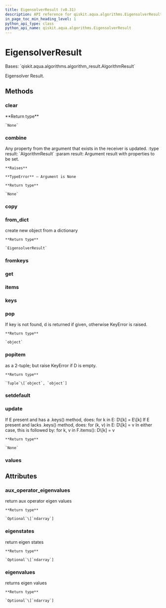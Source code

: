 ```yaml
---
title: EigensolverResult (v0.31)
description: API reference for qiskit.aqua.algorithms.EigensolverResult in qiskit v0.31
in_page_toc_min_heading_level: 1
python_api_type: class
python_api_name: qiskit.aqua.algorithms.EigensolverResult
---
```


# EigensolverResult

<Class id="qiskit.aqua.algorithms.EigensolverResult" isDedicatedPage={true} github="https://github.com/qiskit-community/qiskit-aqua/tree/stable/0.9/qiskit/aqua/algorithms/eigen_solvers/eigen_solver.py" signature="EigensolverResult(a_dict=None)" modifiers="class">
  Bases: `qiskit.aqua.algorithms.algorithm_result.AlgorithmResult`

  Eigensolver Result.

  ## Methods

  <span id="qiskit-aqua-algorithms-eigensolverresult-clear" />

  ### clear

  <Function id="qiskit.aqua.algorithms.EigensolverResult.clear" signature="EigensolverResult.clear()">
    **Return type**

    `None`
  </Function>

  <span id="qiskit-aqua-algorithms-eigensolverresult-combine" />

  ### combine

  <Function id="qiskit.aqua.algorithms.EigensolverResult.combine" signature="EigensolverResult.combine(result)">
    Any property from the argument that exists in the receiver is updated. :type result: `AlgorithmResult` :param result: Argument result with properties to be set.

    **Raises**

    **TypeError** – Argument is None

    **Return type**

    `None`
  </Function>

  <span id="qiskit-aqua-algorithms-eigensolverresult-copy" />

  ### copy

  <Function id="qiskit.aqua.algorithms.EigensolverResult.copy" signature="EigensolverResult.copy()" />

  <span id="qiskit-aqua-algorithms-eigensolverresult-from-dict" />

  ### from\_dict

  <Function id="qiskit.aqua.algorithms.EigensolverResult.from_dict" signature="EigensolverResult.from_dict(a_dict)" modifiers="static">
    create new object from a dictionary

    **Return type**

    `EigensolverResult`
  </Function>

  <span id="qiskit-aqua-algorithms-eigensolverresult-fromkeys" />

  ### fromkeys

  <Function id="qiskit.aqua.algorithms.EigensolverResult.fromkeys" signature="EigensolverResult.fromkeys(iterable, value=None)" modifiers="classmethod" />

  <span id="qiskit-aqua-algorithms-eigensolverresult-get" />

  ### get

  <Function id="qiskit.aqua.algorithms.EigensolverResult.get" signature="EigensolverResult.get(k[, d]) → D[k] if k in D, else d. d defaults to None." />

  <span id="qiskit-aqua-algorithms-eigensolverresult-items" />

  ### items

  <Function id="qiskit.aqua.algorithms.EigensolverResult.items" signature="EigensolverResult.items() → a set-like object providing a view on D’s items" />

  <span id="qiskit-aqua-algorithms-eigensolverresult-keys" />

  ### keys

  <Function id="qiskit.aqua.algorithms.EigensolverResult.keys" signature="EigensolverResult.keys() → a set-like object providing a view on D’s keys" />

  <span id="qiskit-aqua-algorithms-eigensolverresult-pop" />

  ### pop

  <Function id="qiskit.aqua.algorithms.EigensolverResult.pop" signature="EigensolverResult.pop(key, default=None)">
    If key is not found, d is returned if given, otherwise KeyError is raised.

    **Return type**

    `object`
  </Function>

  <span id="qiskit-aqua-algorithms-eigensolverresult-popitem" />

  ### popitem

  <Function id="qiskit.aqua.algorithms.EigensolverResult.popitem" signature="EigensolverResult.popitem()">
    as a 2-tuple; but raise KeyError if D is empty.

    **Return type**

    `Tuple`\[`object`, `object`]
  </Function>

  <span id="qiskit-aqua-algorithms-eigensolverresult-setdefault" />

  ### setdefault

  <Function id="qiskit.aqua.algorithms.EigensolverResult.setdefault" signature="EigensolverResult.setdefault(k[, d]) → D.get(k,d), also set D[k]=d if k not in D" />

  <span id="qiskit-aqua-algorithms-eigensolverresult-update" />

  ### update

  <Function id="qiskit.aqua.algorithms.EigensolverResult.update" signature="EigensolverResult.update(*args, **kwargs)">
    If E present and has a .keys() method, does: for k in E: D\[k] = E\[k] If E present and lacks .keys() method, does: for (k, v) in E: D\[k] = v In either case, this is followed by: for k, v in F.items(): D\[k] = v

    **Return type**

    `None`
  </Function>

  <span id="qiskit-aqua-algorithms-eigensolverresult-values" />

  ### values

  <Function id="qiskit.aqua.algorithms.EigensolverResult.values" signature="EigensolverResult.values() → an object providing a view on D’s values" />

  ## Attributes

  ### aux\_operator\_eigenvalues

  <Attribute id="qiskit.aqua.algorithms.EigensolverResult.aux_operator_eigenvalues">
    return aux operator eigen values

    **Return type**

    `Optional`\[`ndarray`]
  </Attribute>

  ### eigenstates

  <Attribute id="qiskit.aqua.algorithms.EigensolverResult.eigenstates">
    return eigen states

    **Return type**

    `Optional`\[`ndarray`]
  </Attribute>

  ### eigenvalues

  <Attribute id="qiskit.aqua.algorithms.EigensolverResult.eigenvalues">
    returns eigen values

    **Return type**

    `Optional`\[`ndarray`]
  </Attribute>
</Class>

